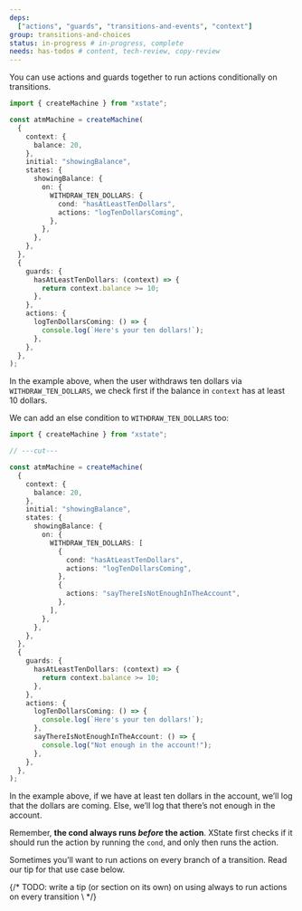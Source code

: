 ```yaml
---
deps:
  ["actions", "guards", "transitions-and-events", "context"]
group: transitions-and-choices
status: in-progress # in-progress, complete
needs: has-todos # content, tech-review, copy-review
---
```


You can use actions and guards together to run actions conditionally on transitions.

```ts twoslash
import { createMachine } from "xstate";

const atmMachine = createMachine(
  {
    context: {
      balance: 20,
    },
    initial: "showingBalance",
    states: {
      showingBalance: {
        on: {
          WITHDRAW_TEN_DOLLARS: {
            cond: "hasAtLeastTenDollars",
            actions: "logTenDollarsComing",
          },
        },
      },
    },
  },
  {
    guards: {
      hasAtLeastTenDollars: (context) => {
        return context.balance >= 10;
      },
    },
    actions: {
      logTenDollarsComing: () => {
        console.log(`Here's your ten dollars!`);
      },
    },
  },
);
```

In the example above, when the user withdraws ten dollars via `WITHDRAW_TEN_DOLLARS`, we check first if the balance in `context` has at least 10 dollars.

We can add an else condition to `WITHDRAW_TEN_DOLLARS` too:

```ts twoslash {11-19}
import { createMachine } from "xstate";

// ---cut---

const atmMachine = createMachine(
  {
    context: {
      balance: 20,
    },
    initial: "showingBalance",
    states: {
      showingBalance: {
        on: {
          WITHDRAW_TEN_DOLLARS: [
            {
              cond: "hasAtLeastTenDollars",
              actions: "logTenDollarsComing",
            },
            {
              actions: "sayThereIsNotEnoughInTheAccount",
            },
          ],
        },
      },
    },
  },
  {
    guards: {
      hasAtLeastTenDollars: (context) => {
        return context.balance >= 10;
      },
    },
    actions: {
      logTenDollarsComing: () => {
        console.log(`Here's your ten dollars!`);
      },
      sayThereIsNotEnoughInTheAccount: () => {
        console.log("Not enough in the account!");
      },
    },
  },
);
```

In the example above, if we have at least ten dollars in the account, we’ll log that the dollars are coming. Else, we’ll log that there’s not enough in the account.

Remember, **the cond always runs _before_ the action**. XState first checks if it should run the action by running the `cond`, and only then runs the action.

Sometimes you’ll want to run actions on every branch of a transition. Read our tip for that use case below.

{/* TODO: write a tip (or section on its own) on using always to run actions on every transition \ */}
